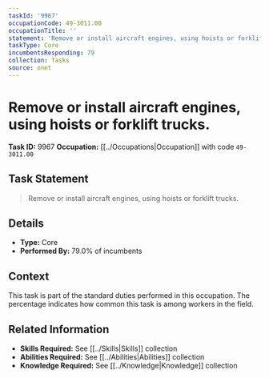 ```yaml
---
taskId: '9967'
occupationCode: 49-3011.00
occupationTitle: ''
statement: 'Remove or install aircraft engines, using hoists or forklift trucks.'
taskType: Core
incumbentsResponding: 79
collection: Tasks
source: onet
---
```

# Remove or install aircraft engines, using hoists or forklift trucks.

**Task ID:** 9967
**Occupation:** [[../Occupations|Occupation]] with code `49-3011.00`

## Task Statement

> Remove or install aircraft engines, using hoists or forklift trucks.

## Details

- **Type:** Core
- **Performed By:** 79.0% of incumbents

## Context

This task is part of the standard duties performed in this occupation. The percentage indicates how common this task is among workers in the field.

## Related Information

- **Skills Required:** See [[../Skills|Skills]] collection
- **Abilities Required:** See [[../Abilities|Abilities]] collection
- **Knowledge Required:** See [[../Knowledge|Knowledge]] collection
